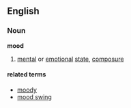 ==English==
===Noun===
'''mood'''
#[[mental]] or [[emotion]]al [[state]], [[composure]]


====related terms====
*[[moody]]
*[[mood swing]]